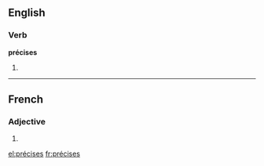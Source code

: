 ==English==

===Verb===
'''précises'''

# {{third-person singular of|précis}}

----

==French==

===Adjective===
{{fr-adj-form|sort=precises}}

# {{feminine plural of|précis}}

[[el:précises]]
[[fr:précises]]